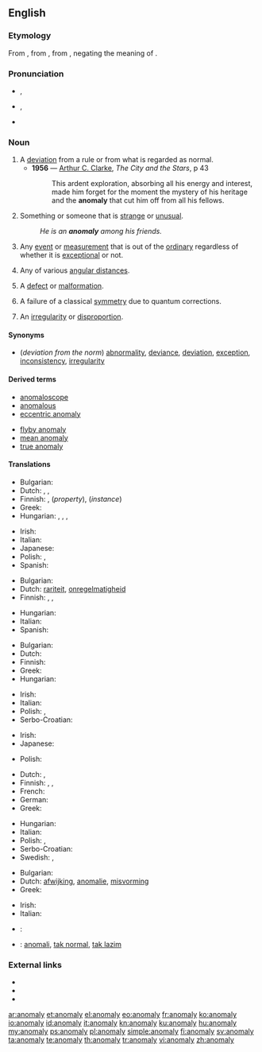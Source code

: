 {{was wotd|2008|September|26}}
==English==

{{wikipedia}}

===Etymology===
From {{etyl|la}} {{term|anomalia}}, from {{etyl|grc}} {{term|sc=polytonic|ἀνωμαλία|tr=anomalia||irregularity, anomaly|lang=grc}}, from {{term|sc=polytonic|ἀνώμαλος|tr=anomalos||irregular, uneven|lang=grc}}, negating the meaning of {{term|ὁμαλός|tr=omalos|lang=grc}}.

===Pronunciation===
* {{a|UK}} {{IPA|/əˈnɒməlɪ/}}, {{X-SAMPA|/@"nQm@lI/}}
* {{a|US}} {{IPA|/əˈnɑməli/}},  {{X-SAMPA|/@"nAm@li/}}
* {{audio|en-us-anomaly.ogg|Audio (US)}}

===Noun===
{{en-noun|anomal|ies}}

# A [[deviation]] from a rule or from what is regarded as normal.
#* '''1956''' — [[w:Arthur C. Clarke|Arthur C. Clarke]], ''The City and the Stars'', p 43
#*: This ardent exploration, absorbing all his energy and interest, made him forget for the moment the mystery of his heritage and the '''anomaly''' that cut him off from all his fellows.
# Something or someone that is [[strange]] or [[unusual]].
#: ''He is an '''anomaly''' among his friends.''
# {{science}} Any [[event]] or [[measurement]] that is out of the [[ordinary]] regardless of whether it is [[exceptional]] or not.
# {{astronomy}} Any of various [[angular distance]]s.
# {{biology}} A [[defect]] or [[malformation]].
# {{quantum physics}} A failure of a classical [[symmetry]] due to quantum corrections.
# {{dated}} An [[irregularity]] or [[disproportion]].

====Synonyms====
* (''deviation from the norm'') [[abnormality]], [[deviance]], [[deviation]], [[exception]], [[inconsistency]], [[irregularity]]

====Derived terms====
{{der-top|}}
* [[anomaloscope]]
* [[anomalous]]
* [[eccentric anomaly]]
{{der-mid}}
* [[flyby anomaly]]
* [[mean anomaly]]
* [[true anomaly]]
{{der-bottom}}

====Translations====
{{trans-top|deviation from norm}}
* Bulgarian: {{t+|bg|аномалия}}
* Dutch: {{t+|nl|afwijking}}, {{t+|nl|anomalie}}, {{t+|nl|abnormaliteit}}
* Finnish: {{t+|fi|anomalia}}, {{t-|fi|poikkeavuus}} (''property''), {{t-|fi|poikkeama}} (''instance'')
* Greek: {{t+|el|ανωμαλία|f|tr=anomalía}}
* Hungarian: {{t+|hu|anomália}}, {{t+|hu|rendellenesség}}, {{t+|hu|szabálytalanság}}, {{t+|hu|eltérés}}
{{trans-mid}}
* Irish: {{t-|ga|aimhrialtacht|f}}
* Italian: {{t+|it|anomalia|f}}
* Japanese: {{t-|ja|例外|tr=れいがい, reigai}}
* Polish: {{t+|pl|anomalia|f}}, {{t-|pl|nieprawidłowość|f}}
* Spanish: {{t-|es|anomalía|f}}
{{trans-bottom}}

{{trans-top|something or someone that is strange or unusual}}
* Bulgarian: {{t+|bg|неправилност}}
* Dutch: [[rariteit]], [[onregelmatigheid]]
* Finnish: {{t+|fi|anomalia}}, {{t+|fi|poikkeava}}, {{t+|fi|poikkeus}}
{{trans-mid}}
* Hungarian: {{t+|hu|anomália}}
* Italian: {{t+|it|anomalia|f}}
* Spanish: {{t-|es|anomalía|f}}
{{trans-bottom}}

{{trans-top|science: any event, big or small, out of the ordinary}}
* Bulgarian: {{t+|bg|аномалия}}
* Dutch: {{t+|nl|anomalie|f}}
* Finnish: {{t-|fi|poikkeama}}
* Greek: {{t+|el|ανωμαλία|f|tr=anomalía}}
* Hungarian: {{t+|hu|anomália}}
{{trans-mid}}
* Irish: {{t-|ga|aimhrialtacht|f}}
* Italian: {{t+|it|anomalia|f}}
* Polish: {{t+|pl|anomalia|f}}, {{t-|pl|nieprawidłowość|f}}
* Serbo-Croatian: {{t-|sh|anomalija|f}}
{{trans-bottom}}

{{trans-top|astronomy: any of various angular distances}}
* Irish: {{t-|ga|aimhrialtacht|f}}
* Japanese: {{t-|ja|離角|tr=りかく, rikaku}}
{{trans-mid}}
* Polish: {{t+|pl|anomalia|f}}
{{trans-bottom}}

{{trans-top|dated: an irregularity or inconsistency}}
* Dutch: {{t+|nl|anomalie|f}}, {{t-|nl|onregelmatigheid|f}}
* Finnish: {{t-|fi|säännöttömyys}}, {{t-|fi|epäsäännöllisyys}}, {{t+|fi|poikkeus}}
* French: {{t+|fr|anomalie|f}}
* German: {{t+|de|Anomalie|f}}
* Greek: {{t+|el|ανωμαλία|f|tr=anomalía}}
{{trans-mid}}
* Hungarian: {{t+|hu|anomália}}
* Italian: {{t+|it|anomalia|f}}
* Polish: {{t+|pl|anomalia|f}}, {{t-|pl|nieprawidłowość|f}}
* Serbo-Croatian: {{t-|sh|anomalija|f}}
* Swedish: {{t+|sv|anomali|c}}, {{t+|sv|avvikelse|c}}
{{trans-bottom}}

{{trans-top|biological defect or malformation}}
* Bulgarian: {{t+|bg|аномалия}}
* Dutch: [[afwijking]], [[anomalie]], [[misvorming]]
* Greek: {{t+|el|ανωμαλία|f|tr=anomalía}}
{{trans-mid}}
* Irish: {{t-|ga|aimhrialtacht|f}}
* Italian: {{t+|it|anomalia|f}}
{{trans-bottom}}

{{checktrans-top}}
* {{ttbc|sh}}: {{t-|sh|anomalija|f}}
* {{ttbc|id}}: [[anomali]], [[tak normal]], [[tak lazim]]
{{trans-mid}}
{{trans-bottom}}

===External links===
* {{R:Webster 1913}}
* {{R:Century 1911}}
* {{R:OneLook}}

[[ar:anomaly]]
[[et:anomaly]]
[[el:anomaly]]
[[eo:anomaly]]
[[fr:anomaly]]
[[ko:anomaly]]
[[io:anomaly]]
[[id:anomaly]]
[[it:anomaly]]
[[kn:anomaly]]
[[ku:anomaly]]
[[hu:anomaly]]
[[my:anomaly]]
[[ps:anomaly]]
[[pl:anomaly]]
[[simple:anomaly]]
[[fi:anomaly]]
[[sv:anomaly]]
[[ta:anomaly]]
[[te:anomaly]]
[[th:anomaly]]
[[tr:anomaly]]
[[vi:anomaly]]
[[zh:anomaly]]